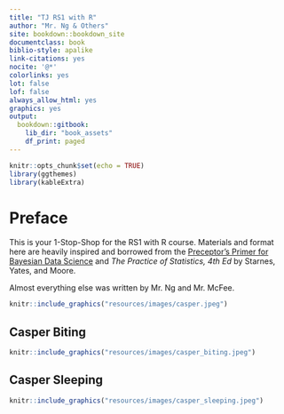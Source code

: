 ```yaml
---
title: "TJ RS1 with R"
author: "Mr. Ng & Others"
site: bookdown::bookdown_site
documentclass: book
biblio-style: apalike
link-citations: yes
nocite: '@*'
colorlinks: yes
lot: false
lof: false
always_allow_html: yes
graphics: yes
output:
  bookdown::gitbook:
    lib_dir: "book_assets"
    df_print: paged
---
```


```r
knitr::opts_chunk$set(echo = TRUE)
library(ggthemes)
library(kableExtra)
```

# Preface {.unnumbered}

This is your 1-Stop-Shop for the RS1 with R course. Materials and format here are heavily inspired and borrowed from the [Preceptor's Primer for Bayesian Data Science](https://ppbds.github.io/primer/) and *The Practice of Statistics, 4th Ed* by Starnes, Yates, and Moore.

Almost everything else was written by Mr. Ng and Mr. McFee.

```r
knitr::include_graphics("resources/images/casper.jpeg") 
```

## Casper Biting {.unnumbered}

```r
knitr::include_graphics("resources/images/casper_biting.jpeg") 
```


## Casper Sleeping {.unnumbered}

```r
knitr::include_graphics("resources/images/casper_sleeping.jpeg") 
```
